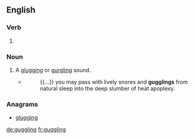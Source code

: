 ==English==

===Verb===
{{head|en|present participle}}

# {{present participle of|guggle|lang=en}}

===Noun===
{{en-noun}}

# A [[glugging]] or [[gurgling]] sound.
#* {{w|Rudyard Kipling}}
#*: {{...}} you may pass with lively snores and '''gugglings''' from natural sleep into the deep slumber of heat apoplexy.

===Anagrams===
* [[glugging#English|glugging]]

[[de:guggling]]
[[fr:guggling]]